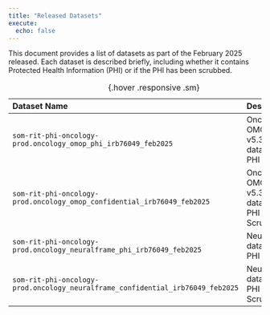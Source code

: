```yaml
---
title: "Released Datasets"
execute:
  echo: false
---
```

This document provides a list of datasets as part of the February 2025 released. Each dataset is described briefly, including whether it contains Protected Health Information (PHI) or if the PHI has been scrubbed. 

| Dataset Name                                        | Description| 
|:----------------------------------------------------|:--------|
| `som-rit-phi-oncology-prod.oncology_omop_phi_irb76049_feb2025`| Oncology OMOP-CDM v5.3.1 dataset with PHI| 
| `som-rit-phi-oncology-prod.oncology_omop_confidential_irb76049_feb2025`| Oncology OMOP-CDM v5.3.1 dataset with PHI Scrubbed| 
| `som-rit-phi-oncology-prod.oncology_neuralframe_phi_irb76049_feb2025`| NeuralFrame dataset with PHI | 
| `som-rit-phi-oncology-prod.oncology_neuralframe_confidential_irb76049_feb2025`| NeuralFrame dataset with PHI Scrubbed | 

:  {.hover .responsive .sm}